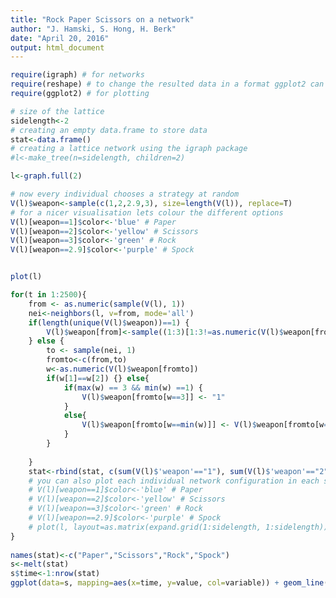 ```yaml
---
title: "Rock Paper Scissors on a network"
author: "J. Hamski, S. Hong, H. Berk"
date: "April 20, 2016"
output: html_document
---
```


```r
require(igraph) # for networks
require(reshape) # to change the resulted data in a format ggplot2 can use
require(ggplot2) # for plotting
```


```r
# size of the lattice
sidelength<-2
# creating an empty data.frame to store data
stat<-data.frame()
# creating a lattice network using the igraph package
#l<-make_tree(n=sidelength, children=2)

l<-graph.full(2)

# now every individual chooses a strategy at random
V(l)$weapon<-sample(c(1,2,2.9,3), size=length(V(l)), replace=T)
# for a nicer visualisation lets colour the different options
V(l)[weapon==1]$color<-'blue' # Paper
V(l)[weapon==2]$color<-'yellow' # Scissors
V(l)[weapon==3]$color<-'green' # Rock
V(l)[weapon==2.9]$color<-'purple' # Spock


plot(l)
```

```r
for(t in 1:2500){
    from <- as.numeric(sample(V(l), 1))
    nei<-neighbors(l, v=from, mode='all')
    if(length(unique(V(l)$weapon))==1) {
        V(l)$weapon[from]<-sample((1:3)[1:3!=as.numeric(V(l)$weapon[from])], 1)
    } else {
        to <- sample(nei, 1)
        fromto<-c(from,to)
        w<-as.numeric(V(l)$weapon[fromto])
        if(w[1]==w[2]) {} else{
            if(max(w) == 3 && min(w) ==1) {
                V(l)$weapon[fromto[w==3]] <- "1"
            }
            else{
                V(l)$weapon[fromto[w==min(w)]] <- V(l)$weapon[fromto[w==max(w)]]
            }
        }
 
    }
    stat<-rbind(stat, c(sum(V(l)$'weapon'=="1"), sum(V(l)$'weapon'=="2"), sum(V(l)$'weapon'=="2.9"), sum(V(l)$'weapon'=="3")))
    # you can also plot each individual network configuration in each step of the simulation
    # V(l)[weapon==1]$color<-'blue' # Paper
    # V(l)[weapon==2]$color<-'yellow' # Scissors
    # V(l)[weapon==3]$color<-'green' # Rock
    # V(l)[weapon==2.9]$color<-'purple' # Spock
    # plot(l, layout=as.matrix(expand.grid(1:sidelength, 1:sidelength)), vertex.label=NA)
}
 
names(stat)<-c("Paper","Scissors","Rock","Spock")
s<-melt(stat)
s$time<-1:nrow(stat)
ggplot(data=s, mapping=aes(x=time, y=value, col=variable)) + geom_line() + theme_bw()
```

